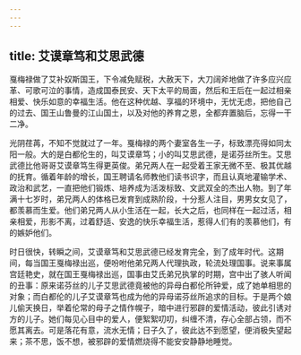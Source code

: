 ```yaml
---
---
---
```

title: 艾谟章笃和艾思武德
---




戛梅禄做了艾补奴斯国王，下令减免赋税，大赦天下，大刀阔斧地做了许多应兴应革、可歌可泣的事情，造成国泰民安、天下太平的局面，然后和王后在一起过相亲相爱、快乐如意的幸福生活。他在这种优越、享福的环境中，无忧无虑，把他自己的过去、国王山鲁曼的江山国土，以及对他的养育之恩，全都弃置脑后，忘得一干二净。

光阴荏苒，不知不觉就过了一年。戛梅禄的两个妻室各生一子，标致漂亮得如同太阳一般。大的是白都伦生的，叫艾谟章笃；小的叫艾思武德，是诺芬丝所生。艾思武德比他哥哥艾谟章笃生得更英俊。弟兄两人在一起受着王家无微不至、极其优越的抚育。循着年龄的增长，国王聘请名师教他们读书识字，而且认真地灌输学术、政治和武艺，一直把他们锻炼、培养成为活泼标致、文武双全的杰出人物。到了年满十七岁时，弟兄两人的体格已发育到成熟阶段，十分惹人注目，男男女女见了，都羡慕而生爱。他们弟兄两人从小生活在一起，长大之后，也同样在一起过活，相亲相爱，形影不离，过着舒适、安逸的快乐幸福生活，惹得人们有的羡慕他们，有的嫉妒他们。

时日很快，转瞬之间，艾谟章笃和艾思武德已经发育完全，到了成年时代。这期间，每当国王戛梅禄出巡，便吩咐他弟兄两人代理执政，轮流处理国事。说来事属宫廷艳史，就在国王戛梅禄出巡，国事由艾氏弟兄执掌的时期，宫中出了骇人听闻的丑事：原来诺芬丝的儿子艾思武德竟被他的异母白都伦所钟爱，成了她单相思的对象；而白都伦的儿子艾谟章笃也成为他的异母诺芬丝所追求的目标。于是两个娘儿偷天换日，举着伦常的母子之情作幌子，暗中进行邪辟的爱情活动，彼此引诱对方的儿子。她们每见心目中的爱人，便絮絮叨叨，纠缠不清，存心全部占领，而不愿其离去。可是落花有意，流水无情；日子久了，彼此达不到愿望，便消极失望起来；茶不思，饭不想，被邪辟的爱情燃烧得不能安安静静地睡觉。